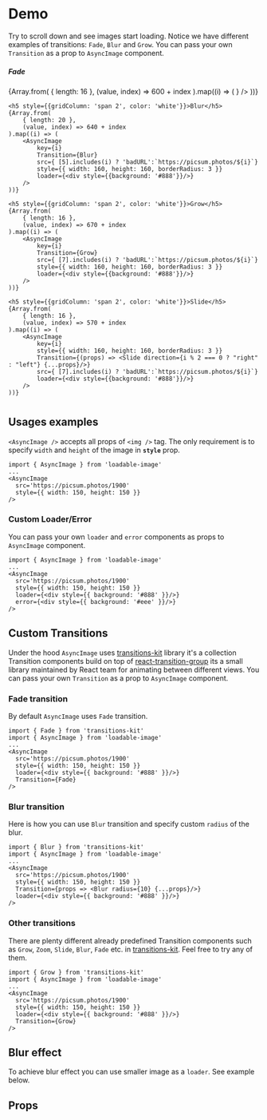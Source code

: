 
<Meta title='LoadableImage' of={ImageStories} />

# Demo
Try to scroll down and see images start loading. Notice we have  different examples of transitions: `Fade`, `Blur` and `Grow`.
You can pass your own `Transition` as a prop to `AsyncImage` component.
<div style={{
	gap: 4,
	padding: 16,
	borderRadius: 4,
	display: 'grid',
	justifyContent: 'center',
	gridTemplateColumns: 'auto auto',
	background: '#262626',
	overflow: 'scroll',
	height: 450,
}}>
	<h5 style={{gridColumn: 'span 2', color: 'white'}}>Fade</h5>
	{Array.from(
		{ length: 16 },
		(value, index) => 600 + index
	).map((i) => (
		<AsyncImage
			key={i}
			src={ [4].includes(i) ? 'badURL':`https://picsum.photos/${i}`}
			style={{ width: 160, height: 160, borderRadius: 3 }}
			loader={<div style={{background: '#888'}}/>}
		/>
	))}

	<h5 style={{gridColumn: 'span 2', color: 'white'}}>Blur</h5>
	{Array.from(
		{ length: 20 },
		(value, index) => 640 + index
	).map((i) => (
		<AsyncImage
			key={i}
			Transition={Blur}
			src={ [5].includes(i) ? 'badURL':`https://picsum.photos/${i}`}
			style={{ width: 160, height: 160, borderRadius: 3 }}
			loader={<div style={{background: '#888'}}/>}
		/>
	))}

	<h5 style={{gridColumn: 'span 2', color: 'white'}}>Grow</h5>
	{Array.from(
		{ length: 16 },
		(value, index) => 670 + index
	).map((i) => (
		<AsyncImage
			key={i}
			Transition={Grow}
			src={ [7].includes(i) ? 'badURL':`https://picsum.photos/${i}`}
			style={{ width: 160, height: 160, borderRadius: 3 }}
			loader={<div style={{background: '#888'}}/>}
		/>
	))}

	<h5 style={{gridColumn: 'span 2', color: 'white'}}>Slide</h5>
	{Array.from(
		{ length: 16 },
		(value, index) => 570 + index
	).map((i) => (
		<AsyncImage
			key={i}
			style={{ width: 160, height: 160, borderRadius: 3 }}
			Transition={(props) => <Slide direction={i % 2 === 0 ? "right" : "left"} {...props}/>}
			src={ [7].includes(i) ? 'badURL':`https://picsum.photos/${i}`}
			loader={<div style={{background: '#888'}}/>}
		/>
	))}
</div>

#
## Usages examples
`<AsyncImage />` accepts all props of `<img />` tag.
The only requirement is to specify `width` and `height` of the image in **`style`** prop.
```tsx
import { AsyncImage } from 'loadable-image'
...
<AsyncImage
  src='https://picsum.photos/1900'
  style={{ width: 150, height: 150 }}
/>
```

### Custom Loader/Error
You can pass your own `loader` and `error` components as props to `AsyncImage` component.
```tsx
import { AsyncImage } from 'loadable-image'
...
<AsyncImage
  src='https://picsum.photos/1900'
  style={{ width: 150, height: 150 }}
  loader={<div style={{ background: '#888' }}/>}
  error={<div style={{ background: '#eee' }}/>}
/>
```

## Custom Transitions
Under the hood `AsyncImage` uses [transitions-kit](https://github.com/denchiklut/transitions-kit) library
it's a collection Transition components build on top of [react-transition-group](https://github.com/reactjs/react-transition-group) its a small library maintained by React team for animating between different views.
You can pass your own `Transition` as a prop to `AsyncImage` component.

### Fade transition
By default `AsyncImage` uses `Fade` transition.
```tsx
import { Fade } from 'transitions-kit'
import { AsyncImage } from 'loadable-image'
...
<AsyncImage
  src='https://picsum.photos/1900'
  style={{ width: 150, height: 150 }}
  loader={<div style={{ background: '#888' }}/>}
  Transition={Fade}
/>
```

### Blur transition
Here is how you can use `Blur` transition and specify custom `radius` of the blur.
```tsx
import { Blur } from 'transitions-kit'
import { AsyncImage } from 'loadable-image'
...
<AsyncImage
  src='https://picsum.photos/1900'
  style={{ width: 150, height: 150 }}
  Transition={props => <Blur radius={10} {...props}/>}
  loader={<div style={{ background: '#888' }}/>}
/>
```

### Other transitions
There are plenty different already predefined Transition components such as `Grow`, `Zoom`, `Slide`, `Blur`, `Fade` etc.
in [transitions-kit](https://github.com/denchiklut/transitions-kit). Feel free to try any of them.
```tsx
import { Grow } from 'transitions-kit'
import { AsyncImage } from 'loadable-image'
...
<AsyncImage
  src='https://picsum.photos/1900'
  style={{ width: 150, height: 150 }}
  loader={<div style={{ background: '#888' }}/>}
  Transition={Grow}
/>
```

## Blur effect
To achieve blur effect you can use smaller image as a `loader`. See example below.
<Canvas of={ImageStories.Blur} sourceState='shown' />

## Props
<div style={{overflowX: 'auto'}}>
	<Controls of={ImageStories.Blur} />
</div>
